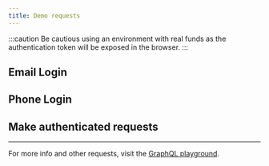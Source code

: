 ```yaml
---
title: Demo requests
---
```



:::caution
Be cautious using an environment with real funds as the authentication token will be exposed in the browser.
:::

## Email Login

<AuthProvider>
  <EmailLoginButton />
</AuthProvider>

<div style={{ margin: '40px 0' }}></div>

## Phone Login

<AuthProvider>
  <PhoneLoginButton />
</AuthProvider>

<div style={{ margin: '40px 0' }}></div>

## Make authenticated requests

<AuthProvider>
  <AuthRequestButton />
</AuthProvider>

---

For more info and other requests, visit the [GraphQL playground](https://api.staging.galoy.io/graphql).
